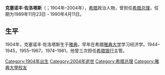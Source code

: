 '''克塞诺丰·佐洛塔斯'''（{{lang-el|Ξενοφών Ζολώτας|Xenophón Zolótas}}；1904年–2004年），[[希腊|希腊]]政治人物，曾担任[[希腊总理|希腊总理]]，任期为1989年11月23日 - 1990年4月11日。

== 生平 ==
1904年，克塞诺丰·佐洛塔斯生于[[雅典|雅典]]，早年在希腊[[雅典大学|雅典大学]]学习经济学。1944–1945，1955–1967，1974–1981，他曾三次担任[[希腊银行|希腊银行]]主管。

{{start box}}
{{succession box|title=[[希腊总理|希腊总理]]|before=[[扬尼斯·格里瓦斯|扬尼斯·格里瓦斯]]|after=[[康斯坦蒂诺斯·米佐塔基斯|康斯坦蒂诺斯·米佐塔基斯]]|years=1989 - 1990}}
{{end box}}

{{希臘政府首腦}}
{{Authority control}}
[[Category:1904年出生|Category:1904年出生]]
[[Category:2004年逝世|Category:2004年逝世]]
[[Category:希腊总理|Category:希腊总理]]
[[Category:雅典大學校友|Category:雅典大學校友]]